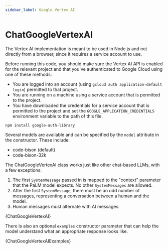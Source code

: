 ```yaml
---
sidebar_label: Google Vertex AI
---
```



# ChatGoogleVertexAI

The Vertex AI implementation is meant to be used in Node.js and not
directly from a browser, since it requires a service account to use.

Before running this code, you should make sure the Vertex AI API is
enabled for the relevant project and that you've authenticated to
Google Cloud using one of these methods:

- You are logged into an account (using `gcloud auth application-default login`)
  permitted to that project.
- You are running on a machine using a service account that is permitted
  to the project.
- You have downloaded the credentials for a service account that is permitted
  to the project and set the `GOOGLE_APPLICATION_CREDENTIALS` environment
  variable to the path of this file.

```bash npm2yarn
npm install google-auth-library
```

Several models are available and can be specified by the `model` attribute
in the constructor. These include:

- code-bison (default)
- code-bison-32k

The ChatGoogleVertexAI class works just like other chat-based LLMs,
with a few exceptions:

1. The first `SystemMessage` passed in is mapped to the "context" parameter that the PaLM model expects.
   No other `SystemMessages` are allowed.
2. After the first `SystemMessage`, there must be an odd number of messages, representing a conversation between a human and the model.
3. Human messages must alternate with AI messages.


<CodeBlock language="typescript">{ChatGoogleVertexAI}</CodeBlock>

There is also an optional `examples` constructor parameter that can help the model understand what an appropriate response
looks like.


<CodeBlock language="typescript">{ChatGoogleVertexAIExamples}</CodeBlock>